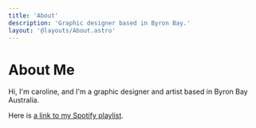 ```yaml
---
title: 'About'
description: 'Graphic designer based in Byron Bay.'
layout: '@layouts/About.astro'
---
```


# About Me

Hi, I'm caroline, and I'm a graphic designer and artist based in Byron Bay Australia.

Here is [a link to my Spotify playlist](#).
